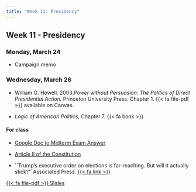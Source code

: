 ```yaml
---
title: "Week 11: Presidency"
---
```


::: {.content-visible when-format="pdf"}

## Week 11 - Presidency

:::


[//]: <> (Need to write intro)

### Monday, March 24

- Campaign memo



### Wednesday, March 26

- William G. Howell. 2003.*Power without Persuasion: The Politics of Direct Presidential Action.* Princeton University Press. Chapter 1. {{< fa file-pdf >}} available on Canvas.

- *Logic of American Politics,* Chapter 7. {{< fa book >}}

::: {.content-visible when-format="html"}

#### For class

- [Google Doc to Midterm Exam Answer](https://docs.google.com/document/d/1MGTKsVUycJPxv-exmz0nv6rQsu_oK3HJwWaDEdpiivU/edit?usp=sharing)

- [Article II of the Constitution](https://constitutioncenter.org/the-constitution/articles/article-ii)

- ``Trump's executive order on elections is far-reaching. But will it actually stick?'' Associated Press. [{{< fa link >}}](https://apnews.com/article/trump-elections-voting-executive-order-citizenship-proof-4bbcf7e13183d8c5004ceb0ca53c7845)

:::


::: {.content-visible when-format="html"}

 
[<span class="btn btn-danger">{{< fa file-pdf >}} Slides </span></p>](https://agnesscott.instructure.com/files/848812/)

:::
